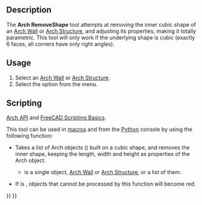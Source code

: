 <languages/>

{{Docnav
|[[Arch_SelectNonSolidMeshes|SelectNonSolidMeshes]]
|[[Arch_CloseHoles|CloseHoles]]
|[[BIM_Workbench|BIM]]
|IconL=Arch_SelectNonManifold.svg
|IconR=Arch_CloseHoles.svg
|IconC=Workbench_BIM.svg
}}

{{VeryImportantMessage|THIS COMMAND IS PART OF THE INTEGRATED [[BIM_Workbench|BIM WORKBENCH]] IN V1.0<br>
This page has been updated for that version.}}

{{GuiCommand
|Name=Arch RemoveShape
|MenuLocation=Utils → Remove Shape from Arch
|Workbenches=[[BIM_Workbench|BIM]]
|SeeAlso=[[Arch_SplitMesh|Arch SplitMesh]], [[Arch_MeshToShape|Arch MeshToShape]]
}}

==Description==

The '''Arch RemoveShape''' tool attempts at removing the inner cubic shape of an [[Arch_Wall|Arch Wall]] or [[Arch_Structure|Arch Structure]], and adjusting its properties, making it totally parametric. This tool will only work if the underlying shape is cubic (exactly 6 faces, all corners have only right angles).

==Usage==

# Select an [[Arch_Wall|Arch Wall]] or [[Arch_Structure|Arch Structure]].
# Select the {{MenuCommand|Utils → [[Image:Arch_RemoveShape.svg|16px]] Remove Shape from Arch}} option from the menu.

==Scripting==

{{Emphasis|See also:}} [[Arch_API|Arch API]] and [[FreeCAD_Scripting_Basics|FreeCAD Scripting Basics]].

This tool can be used in [[Macros|macros]] and from the [[Python|Python]] console by using the following function:

{{Code|code=
removeShape(objs, mark=True)
}}

* Takes a list of Arch objects ({{incode|objs}}) built on a cubic shape, and removes the inner shape, keeping the length, width and height as properties of the Arch object.
** {{incode|objs}} is a single object, [[Arch Wall]] or [[Arch Structure]], or a list of them.
* If {{incode|mark}} is {{incode|True}}, objects that cannot be processed by this function will become red.

{{Code|code=
import FreeCAD, Draft, Arch

Box = FreeCAD.ActiveDocument.addObject("Part::Box", "Box")
Box.Length = 1000
Box.Width = 2000
Box.Height = 1000
FreeCAD.ActiveDocument.recompute()

Structure = Arch.makeStructure(Box)
FreeCAD.ActiveDocument.recompute()

Arch.removeShape(Structure)
FreeCAD.ActiveDocument.recompute()
}}


{{Docnav
|[[Arch_SelectNonSolidMeshes|SelectNonSolidMeshes]]
|[[Arch_CloseHoles|CloseHoles]]
|[[BIM_Workbench|BIM]]
|IconL=Arch_SelectNonManifold.svg
|IconR=Arch_CloseHoles.svg
|IconC=Workbench_BIM.svg
}}

{{BIM_Tools_navi{{#translation:}}}}
{{Userdocnavi{{#translation:}}}}